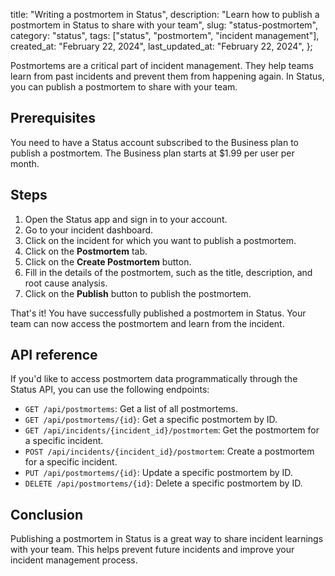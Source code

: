 
  title: "Writing a postmortem in Status",
  description:
    "Learn how to publish a postmortem in Status to share with your team",
  slug: "status-postmortem",
  category: "status",
  tags: ["status", "postmortem", "incident management"],
  created_at: "February 22, 2024",
  last_updated_at: "February 22, 2024",
};


Postmortems are a critical part of incident management. They help teams learn from past incidents and prevent them from happening again. In Status, you can publish a postmortem to share with your team.

## Prerequisites

You need to have a Status account subscribed to the Business plan to publish a postmortem. The Business plan starts at $1.99 per user per month.

## Steps

1. Open the Status app and sign in to your account.
2. Go to your incident dashboard.
3. Click on the incident for which you want to publish a postmortem.
4. Click on the **Postmortem** tab.
5. Click on the **Create Postmortem** button.
6. Fill in the details of the postmortem, such as the title, description, and root cause analysis.
7. Click on the **Publish** button to publish the postmortem.

That's it! You have successfully published a postmortem in Status. Your team can now access the postmortem and learn from the incident.

## API reference

If you'd like to access postmortem data programmatically through the Status API, you can use the following endpoints:

- `GET /api/postmortems`: Get a list of all postmortems.
- `GET /api/postmortems/{id}`: Get a specific postmortem by ID.
- `GET /api/incidents/{incident_id}/postmortem`: Get the postmortem for a specific incident.
- `POST /api/incidents/{incident_id}/postmortem`: Create a postmortem for a specific incident.
- `PUT /api/postmortems/{id}`: Update a specific postmortem by ID.
- `DELETE /api/postmortems/{id}`: Delete a specific postmortem by ID.

## Conclusion

Publishing a postmortem in Status is a great way to share incident learnings with your team. This helps prevent future incidents and improve your incident management process.
